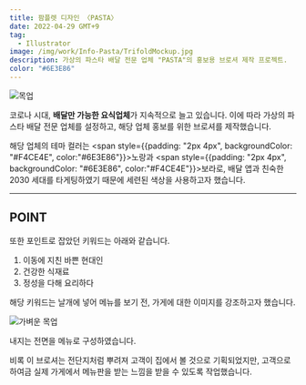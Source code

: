 ```yaml
---
title: 팜플렛 디자인 〈PASTA〉
date: 2022-04-29 GMT+9
tag:
  - Illustrator
image: /img/work/Info-Pasta/TrifoldMockup.jpg
description: 가상의 파스타 배달 전문 업체 "PASTA"의 홍보용 브로셔 제작 프로젝트.
color: "#6E3E86"
---
```


![목업](/img/work/Info-Pasta/TrifoldMockup.jpg)

코로나 시대, **배달만 가능한 요식업체**가 지속적으로 늘고 있습니다.
이에 따라 가상의 파스타 배달 전문 업체를 설정하고, 해당 업체 홍보를 위한 브로셔를 제작했습니다.

해당 업체의 테마 컬러는 <span style={{padding: "2px 4px", backgroundColor: "#F4CE4E", color:"#6E3E86"}}>노랑</span>과 <span style={{padding: "2px 4px", backgroundColor: "#6E3E86", color:"#F4CE4E"}}>보라</span>로, 배달 앱과 친숙한 2030 세대를 타게팅하였기 때문에 세련된 색상을 사용하고자 했습니다.

---

## POINT

또한 포인트로 잡았던 키워드는 아래와 같습니다.

1. 이동에 지친 바쁜 현대인
1. 건강한 식재료
1. 정성을 다해 요리하다

해당 키워드는 날개에 넣어 메뉴를 보기 전, 가게에 대한 이미지를 강조하고자 했습니다.

![가벼운 목업](/img/work/Info-Pasta/TrifoldBrochure.jpg)

내지는 전면을 메뉴로 구성하였습니다. 

비록 이 브로셔는 전단지처럼 뿌려져 고객이 집에서 볼 것으로 기획되었지만, 고객으로 하여금 실제 가게에서 메뉴판을 받는 느낌을 받을 수 있도록 작업했습니다.